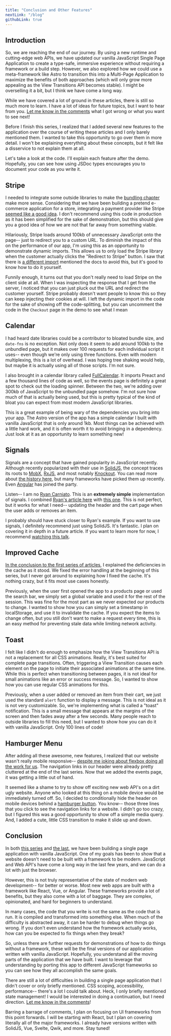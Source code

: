 ```yaml
---
title: "Conclusion and Other Features"
nextLink: "/blog"
githubLink: true
---
```



## Introduction

So, we are reaching the end of our journey. By using a new runtime and cutting-edge web APIs, we have updated our vanilla JavaScript Single Page Application to create a type-safe, immersive experience without requiring a framework or a build step. However, we also explored how we could use a meta-framework like Astro to transition this into a Multi-Page Application to maximize the benefits of both approaches (which will only grow more appealing as the View Transitions API becomes stable). I might be overselling it a bit, but I think we have come a long way.

While we have covered a lot of ground in these articles, there is still so much more to learn. I have a lot of ideas for future topics, but I want to hear from you. [Let me know in the comments](/blog/into-the-future) what I got wrong or what you want to see next!

Before I finish this series, I realized that I added several new features to the application over the course of writing these articles and I only barely mentioned them. I wanted to take this opportunity to go over them in more detail. I won't be explaining everything about these concepts, but it felt like a disservice to not explain them at all. 

Let's take a look at the code. I'll explain each feature after the demo. Hopefully, you can see how using JSDoc types encourages you to document your code as you write it.

<Features />

## Stripe

I needed to integrate some outside libraries to make the [bundling chapter](./7-bundling-and-import-maps) make more sense. Considering that we have been building a pretend e-commerce application for a store, integrating a payment provider like Stripe [seemed like a good idea](https://twitter.com/JessePence5/status/1650985102061764608).  I don't recommend using this code in production as it has been simplified for the sake of demonstration, but this should give you a good idea of how we are not that far away from something viable.

Hilariously, Stripe loads around 100kb of unnecessary JavaScript onto the page-- just to redirect you to a custom URL. To diminish the impact of this on the performance of our app, I'm using this as an opportunity to demonstrate dynamic imports. This allows us to only load the Stripe library when the customer actually clicks the "Redirect to Stripe" button. I saw that there is [a different import](https://github.com/stripe/stripe-js#importing-loadstripe-without-side-effects) mentioned the docs to avoid this, but it's good to know how to do it yourself.

Funnily enough, it turns out that you don't really need to load Stripe on the client side at all. When I was inspecting the response that I get from the server, I noticed that you can just pluck out the URL and redirect the customer yourself. Stripe probably doesn't want people to know this so they can keep injecting their cookies at will. I left the dynamic import in the code for the sake of showing off the code-splitting, but you can uncomment the code in the `Checkout` page in the demo to see what I mean

## Calendar

I had heard date libraries could be a contributor to bloated bundle size, and `date-fns` is no exception. Not only does it seem to add around 100kb to the unbundled page, but it makes over 100 requests for each individual script it uses-- even though we're only using three functions. Even with modern multiplexing, this is a lot of overhead. I was hoping tree shaking would help, but maybe it is actually using all of those scripts. I'm not sure.

I also brought in a calendar library called [FullCalendar](https://fullcalendar.io/). It imports Preact and a few thousand lines of code as well, so the events page is definitely a great spot to check out the loading spinner. Between the two, we're adding over 300kb of JavaScript to the unbundled page somehow. I'm not sure how much of that is actually being used, but this is pretty typical of the kind of bloat you can expect from most modern JavaScript libraries.

This is a great example of being wary of the dependencies you bring into your app. The Astro version of the app has a simple calendar I built with vanilla JavaScript that is only around 1kb. Most things can be achieved with a little hard work, and it is often worth it to avoid bringing in a dependency. Just look at it as an opportunity to learn something new!

## Signals

Signals are a concept that have gained popularity in JavaScript recently. Although recently popularized with their use in [SolidJS](https://www.solidjs.com/), the concept traces its roots to [MobX](https://medium.com/hackernoon/becoming-fully-reactive-an-in-depth-explanation-of-mobservable-55995262a254), [RxJS](https://rxjs.dev/guide/overview), and most notably [Knockout](https://knockoutjs.com/documentation/observables.html). You can read more about [the history here](https://dev.to/this-is-learning/the-evolution-of-signals-in-javascript-8ob), but many frameworks have picked them up recently. Even [Angular](https://angular.io/guide/signals) has joined the party.

Listen-- I am no [Ryan Carniato](https://twitter.com/ryancarniato). This is an **extremely simple** implementation of signals. I combined [Ryan's article here](https://dev.to/ryansolid/building-a-reactive-library-from-scratch-1i0p) with [this one](https://www.lksh.dev/blog/writing-your-own-reactive-signal-library/). This is not perfect, but it works for what I need-- updating the header and the cart page when the user adds or removes an item.

I probably should have stuck closer to Ryan's example. If you want to use signals, I definitely recommend just using SolidJS. It's fantastic. I plan on covering it in depth in a future article. If you want to learn more for now, I recommend [watching this talk](https://www.youtube.com/watch?v=-CrsHsBZFg4).

## Improved Cache 

[In the conclusion to the first series of articles](../client-side-routing/15-conclusion#known-issues), I explained the deficiencies in the cache as it stood. We fixed the error handling at the beginning of this series, but I never got around to explaining how I fixed the cache. It's nothing crazy, but it fits most use cases honestly.

Previously, when the user first opened the app to a products page or used the search bar, we simply set a global variable and used it for the rest of the session. This was fine for the most part as we never expected our products to change. I wanted to show how you can simply set a timestamp in localStorage, and use it to invalidate the cache. If you expect the items to change often, but you still don't want to make a request every time, this is an easy method for preventing stale data while limiting network activity.

## Toast

I felt like I didn't do enough to emphasize how the View Transitions API is not a replacement for all CSS animations. Really, it's best suited for complete page transitions. Often, triggering a View Transition causes each element on the page to initiate their associated animations at the same time. While this is perfect when transitioning between pages, it is not ideal for small animations like an error or success message. So, I wanted to show how you can use regular CSS animations for this.

Previously, when a user added or removed an item from their cart, we just used the standard `alert` function to display a message. This is not ideal as it is not very customizable. So, we're implementing what is called a "toast" notification. This is a small message that appears at the margins of the screen and then fades away after a few seconds. Many people reach to outside libraries to fill this need, but I wanted to show how you can do it with vanilla JavaScript. Only 100 lines of code!

## Hamburger Menu

After adding all these awesome, new features, I realized that our website wasn't really mobile responsive-- [despite me joking about flexbox doing all the work for us](../client-side-routing/10-the-skeleton). The navigation links in our header were already pretty cluttered at the end of the last series. Now that we added the events page, it was getting a little out of hand.

It seemed like a shame to try to show off exciting new web API's on a dirt ugly website. Anyone who looked at this thing on a mobile device would be immediately turned off. So, I decided to conditionally hide the header on mobile devices behind a [hamburger button](https://en.wikipedia.org/wiki/Hamburger_button). You know-- those three lines that you click to see the navigation links for a website. I didn't go too crazy, but I figured this was a good opportunity to show off a simple media query. And, I added a cute, little CSS transition to make it slide up and down.

## Conclusion

In both [this series](/blog/into-the-future) and [the last](/blog/client-side-routing), we have been building a single page application with vanilla JavaScript. One of my goals has been to show that a website doesn't need to be built with a framework to be modern. JavaScript and Web API's have come a long way in the last few years, and we can do a lot with just the browser.

However, this is not truly representative of the state of modern web development-- for better or worse. Most new web apps are built with a framework like React, Vue, or Angular. These frameworks provide a lot of benefits, but they also come with a lot of baggage. They are complex, opinionated, and hard for beginners to understand. 

In many cases, the code that you write is not the same as the code that is run. It is compiled and transformed into something else. When much of the difficulty is abstracted away, it can be harder to debug when things go wrong. If you don't even understand how the framework actually works, how can you be expected to fix things when they break?

So, unless there are further requests for demonstrations of how to do things without a framework, these will be the final versions of our application written with vanilla JavaScript. Hopefully, you understand all the moving parts of the application that we have built. I want to leverage that understanding by porting this app to different JavaScript frameworks so you can see how they all accomplish the same goals. 

There are still a lot of difficulties in building a single page application that I didn't cover or only briefly mentioned. CSS scoping, accessibility, performance-- there's a lot I could talk about. Heck, I only briefly mentioned state management! I would be interested in doing a continuation, but I need direction. [Let me know in the comments](/blog/into-the-future)! 

Barring a barrage of comments, I plan on focusing on UI frameworks from this point forwards. I will be starting with React, but I plan on covering literally all of the major frameworks. I already have versions written with SolidJS, Vue, Svelte, Qwik, and more. Stay tuned!

